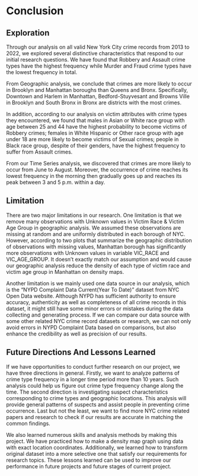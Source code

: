 # Conclusion

## Exploration

Through our analysis on all valid New York City crime records from 2013 to 2022, we explored several distinctive characteristics that respond to our initial research questions. We have found that Robbery and Assault crime types have the highest frequency while Murder and Fraud crime types have the lowest frequency in total. 

From Geographic analysis, we conclude that crimes are more likely to occur in Brooklyn and Manhattan boroughs than Queens and Bronx. Specifically, Downtown and Harlem in Manhattan, Bedford-Stuyvesant and Browns Ville in Brooklyn and South Bronx in Bronx are districts with the most crimes. 

In addition, according to our analysis on victim attributes with crime types they encountered, we found that males in Asian or White race group with age between 25 and 44 have the highest probability to become victims of Robbery crimes; females in White Hispanic or Other race group with age under 18 are more likely to become victims of Sexual crimes; people in Black race group, despite of their genders, have the highest frequency to suffer from Assault crimes.

From our Time Series analysis, we discovered that crimes are more likely to occur from June to August. Moreover, the occurrence of crime reaches its lowest frequency in the morning then gradually goes up and reaches its peak between 3 and 5 p.m. within a day. 

## Limitation

There are two major limitations in our research. One limitation is that we remove many observations with Unknown values in Victim Race & Victim Age Group in geographic analysis. We assumed these observations are missing at random and are uniformly distributed in each borough of NYC. However, according to two plots that summarize the geographic distribution of observations with missing values, Manhattan borough has significantly more observations with Unknown values in variable VIC_RACE and VIC_AGE_GROUP. It doesn’t exactly match our assumption and would cause our geographic analysis reduce the density of each type of victim race and victim age group in Manhattan on density maps.

Another limitation is we mainly used one data source in our analysis, which is the “NYPD Complaint Data Current(Year To Date)” dataset from NYC Open Data website. Although NYPD has sufficient authority to ensure accuracy, authenticity as well as completeness of all crime records in this dataset, it might still have some minor errors or mistakes during the data collecting and generating process. If we can compare our data source with some other related NYC crime record datasets or research, we can not only avoid errors in NYPD Complaint Data based on comparisons, but also enhance the credibility as well as precision of our results.

## Future Directions And Lessons Learned

If we have opportunities to conduct further research on our project, we have three directions in general. Firstly, we want to analyze patterns of crime type frequency in a longer time period more than 10 years. Such analysis could help us figure out crime type frequency change along the time. The second direction is investigating suspect characteristics corresponding to crime types and geographic locations. This analysis will provide general patterns of suspects and assist people in preventing crime occurrence. Last but not the least, we want to find more NYC crime related papers and research to check if our results are accurate in matching the common findings.

We also learned numerous skills and analysis methods by making this project. We have practiced how to make a density map graph using data with exact location coordinates. Additionally, we learned how to transform original dataset into a more selective one that satisfy our requirements for research topics. These lessons learned can be used to improve our performance in future projects and future stages of current project.\